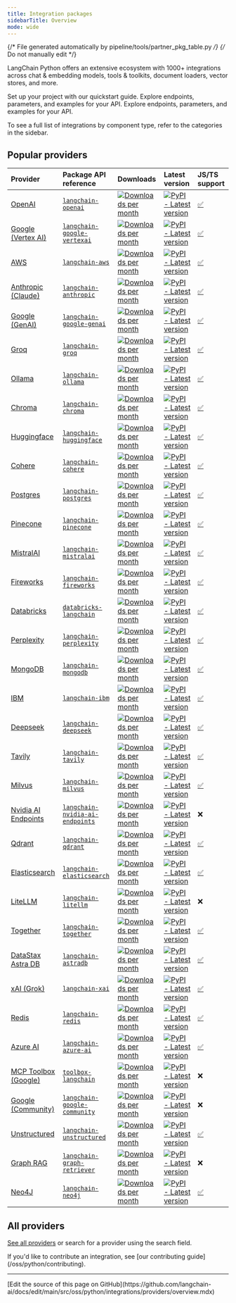 ```yaml
---
title: Integration packages
sidebarTitle: Overview
mode: wide
---
```

{/* File generated automatically by pipeline/tools/partner_pkg_table.py */}
{/* Do not manually edit */}

LangChain Python offers an extensive ecosystem with 1000+ integrations across chat & embedding models, tools & toolkits, document loaders, vector stores, and more.

<Columns cols={3}>
    <Card title="Chat models" icon="message" href="/oss/python/integrations/chat">
        Set up your project with our quickstart guide.
    </Card>
    <Card title="Embeddings models" icon="layer-group" href="/oss/python/integrations/text_embedding">
        Explore endpoints, parameters, and examples for your API.
    </Card>
    <Card title="Tools and toolkits" icon="screwdriver-wrench" href="/oss/python/integrations/tools">
        Explore endpoints, parameters, and examples for your API.
    </Card>
</Columns>

To see a full list of integrations by component type, refer to the categories in the sidebar.

## Popular providers

| Provider | Package API reference | Downloads | Latest version | <Tooltip tip="Whether an equivalent version exists in the TypeScript version of LangChain. Click the checkmark to visit the respective package.">JS/TS support</Tooltip> |
| :--- | :--- | :--- | :--- | :--- |
| [OpenAI](/oss/python/integrations/providers/openai/) | [`langchain-openai`](https://reference.langchain.com/python/integrations/langchain_openai/) | <a href="https://pypi.org/project/langchain-openai/" target="_blank"><img src="https://static.pepy.tech/badge/langchain-openai/month" alt="Downloads per month" noZoom class="rounded not-prose" /></a> | <a href="https://pypi.org/project/langchain-openai/" target="_blank"><img src="https://img.shields.io/pypi/v/langchain-openai?style=flat-square&label=%20&color=orange" alt="PyPI - Latest version" noZoom class="rounded not-prose" /></a> | [✅](https://www.npmjs.com/package/@langchain/openai) |
| [Google (Vertex AI)](/oss/python/integrations/providers/google) | [`langchain-google-vertexai`](https://reference.langchain.com/python/integrations/langchain_google_vertexai/) | <a href="https://pypi.org/project/langchain-google-vertexai/" target="_blank"><img src="https://static.pepy.tech/badge/langchain-google-vertexai/month" alt="Downloads per month" noZoom class="rounded not-prose" /></a> | <a href="https://pypi.org/project/langchain-google-vertexai/" target="_blank"><img src="https://img.shields.io/pypi/v/langchain-google-vertexai?style=flat-square&label=%20&color=orange" alt="PyPI - Latest version" noZoom class="rounded not-prose" /></a> | [✅](https://www.npmjs.com/package/@langchain/google-vertexai) |
| [AWS](/oss/python/integrations/providers/aws/) | [`langchain-aws`](https://reference.langchain.com/python/integrations/langchain_aws/) | <a href="https://pypi.org/project/langchain-aws/" target="_blank"><img src="https://static.pepy.tech/badge/langchain-aws/month" alt="Downloads per month" noZoom class="rounded not-prose" /></a> | <a href="https://pypi.org/project/langchain-aws/" target="_blank"><img src="https://img.shields.io/pypi/v/langchain-aws?style=flat-square&label=%20&color=orange" alt="PyPI - Latest version" noZoom class="rounded not-prose" /></a> | [✅](https://www.npmjs.com/package/@langchain/aws) |
| [Anthropic (Claude)](/oss/python/integrations/providers/anthropic/) | [`langchain-anthropic`](https://reference.langchain.com/python/integrations/langchain_anthropic/) | <a href="https://pypi.org/project/langchain-anthropic/" target="_blank"><img src="https://static.pepy.tech/badge/langchain-anthropic/month" alt="Downloads per month" noZoom class="rounded not-prose" /></a> | <a href="https://pypi.org/project/langchain-anthropic/" target="_blank"><img src="https://img.shields.io/pypi/v/langchain-anthropic?style=flat-square&label=%20&color=orange" alt="PyPI - Latest version" noZoom class="rounded not-prose" /></a> | [✅](https://www.npmjs.com/package/@langchain/anthropic) |
| [Google (GenAI)](/oss/python/integrations/providers/google) | [`langchain-google-genai`](https://reference.langchain.com/python/integrations/langchain_google_genai/) | <a href="https://pypi.org/project/langchain-google-genai/" target="_blank"><img src="https://static.pepy.tech/badge/langchain-google-genai/month" alt="Downloads per month" noZoom class="rounded not-prose" /></a> | <a href="https://pypi.org/project/langchain-google-genai/" target="_blank"><img src="https://img.shields.io/pypi/v/langchain-google-genai?style=flat-square&label=%20&color=orange" alt="PyPI - Latest version" noZoom class="rounded not-prose" /></a> | [✅](https://www.npmjs.com/package/@langchain/google-genai) |
| [Groq](/oss/python/integrations/providers/groq/) | [`langchain-groq`](https://reference.langchain.com/python/integrations/langchain_groq/) | <a href="https://pypi.org/project/langchain-groq/" target="_blank"><img src="https://static.pepy.tech/badge/langchain-groq/month" alt="Downloads per month" noZoom class="rounded not-prose" /></a> | <a href="https://pypi.org/project/langchain-groq/" target="_blank"><img src="https://img.shields.io/pypi/v/langchain-groq?style=flat-square&label=%20&color=orange" alt="PyPI - Latest version" noZoom class="rounded not-prose" /></a> | [✅](https://www.npmjs.com/package/@langchain/groq) |
| [Ollama](/oss/python/integrations/providers/ollama/) | [`langchain-ollama`](https://reference.langchain.com/python/integrations/langchain_ollama/) | <a href="https://pypi.org/project/langchain-ollama/" target="_blank"><img src="https://static.pepy.tech/badge/langchain-ollama/month" alt="Downloads per month" noZoom class="rounded not-prose" /></a> | <a href="https://pypi.org/project/langchain-ollama/" target="_blank"><img src="https://img.shields.io/pypi/v/langchain-ollama?style=flat-square&label=%20&color=orange" alt="PyPI - Latest version" noZoom class="rounded not-prose" /></a> | [✅](https://www.npmjs.com/package/@langchain/ollama) |
| [Chroma](/oss/python/integrations/providers/chroma/) | [`langchain-chroma`](https://reference.langchain.com/python/integrations/langchain_chroma/) | <a href="https://pypi.org/project/langchain-chroma/" target="_blank"><img src="https://static.pepy.tech/badge/langchain-chroma/month" alt="Downloads per month" noZoom class="rounded not-prose" /></a> | <a href="https://pypi.org/project/langchain-chroma/" target="_blank"><img src="https://img.shields.io/pypi/v/langchain-chroma?style=flat-square&label=%20&color=orange" alt="PyPI - Latest version" noZoom class="rounded not-prose" /></a> | [✅](https://www.npmjs.com/package/@langchain/community) |
| [Huggingface](/oss/python/integrations/providers/huggingface/) | [`langchain-huggingface`](https://reference.langchain.com/python/integrations/langchain_huggingface/) | <a href="https://pypi.org/project/langchain-huggingface/" target="_blank"><img src="https://static.pepy.tech/badge/langchain-huggingface/month" alt="Downloads per month" noZoom class="rounded not-prose" /></a> | <a href="https://pypi.org/project/langchain-huggingface/" target="_blank"><img src="https://img.shields.io/pypi/v/langchain-huggingface?style=flat-square&label=%20&color=orange" alt="PyPI - Latest version" noZoom class="rounded not-prose" /></a> | [✅](https://www.npmjs.com/package/@langchain/community) |
| [Cohere](/oss/python/integrations/providers/cohere/) | [`langchain-cohere`](https://reference.langchain.com/python/integrations/langchain_cohere/) | <a href="https://pypi.org/project/langchain-cohere/" target="_blank"><img src="https://static.pepy.tech/badge/langchain-cohere/month" alt="Downloads per month" noZoom class="rounded not-prose" /></a> | <a href="https://pypi.org/project/langchain-cohere/" target="_blank"><img src="https://img.shields.io/pypi/v/langchain-cohere?style=flat-square&label=%20&color=orange" alt="PyPI - Latest version" noZoom class="rounded not-prose" /></a> | [✅](https://www.npmjs.com/package/@langchain/cohere) |
| [Postgres](/oss/python/integrations/providers/pgvector) | [`langchain-postgres`](https://reference.langchain.com/python/integrations/langchain_postgres/) | <a href="https://pypi.org/project/langchain-postgres/" target="_blank"><img src="https://static.pepy.tech/badge/langchain-postgres/month" alt="Downloads per month" noZoom class="rounded not-prose" /></a> | <a href="https://pypi.org/project/langchain-postgres/" target="_blank"><img src="https://img.shields.io/pypi/v/langchain-postgres?style=flat-square&label=%20&color=orange" alt="PyPI - Latest version" noZoom class="rounded not-prose" /></a> | [✅](https://www.npmjs.com/package/@langchain/community) |
| [Pinecone](/oss/python/integrations/providers/pinecone/) | [`langchain-pinecone`](https://reference.langchain.com/python/integrations/langchain_pinecone/) | <a href="https://pypi.org/project/langchain-pinecone/" target="_blank"><img src="https://static.pepy.tech/badge/langchain-pinecone/month" alt="Downloads per month" noZoom class="rounded not-prose" /></a> | <a href="https://pypi.org/project/langchain-pinecone/" target="_blank"><img src="https://img.shields.io/pypi/v/langchain-pinecone?style=flat-square&label=%20&color=orange" alt="PyPI - Latest version" noZoom class="rounded not-prose" /></a> | [✅](https://www.npmjs.com/package/@langchain/pinecone) |
| [MistralAI](/oss/python/integrations/providers/mistralai/) | [`langchain-mistralai`](https://reference.langchain.com/python/integrations/langchain_mistralai/) | <a href="https://pypi.org/project/langchain-mistralai/" target="_blank"><img src="https://static.pepy.tech/badge/langchain-mistralai/month" alt="Downloads per month" noZoom class="rounded not-prose" /></a> | <a href="https://pypi.org/project/langchain-mistralai/" target="_blank"><img src="https://img.shields.io/pypi/v/langchain-mistralai?style=flat-square&label=%20&color=orange" alt="PyPI - Latest version" noZoom class="rounded not-prose" /></a> | [✅](https://www.npmjs.com/package/@langchain/mistralai) |
| [Fireworks](/oss/python/integrations/providers/fireworks/) | [`langchain-fireworks`](https://reference.langchain.com/python/integrations/langchain_fireworks/) | <a href="https://pypi.org/project/langchain-fireworks/" target="_blank"><img src="https://static.pepy.tech/badge/langchain-fireworks/month" alt="Downloads per month" noZoom class="rounded not-prose" /></a> | <a href="https://pypi.org/project/langchain-fireworks/" target="_blank"><img src="https://img.shields.io/pypi/v/langchain-fireworks?style=flat-square&label=%20&color=orange" alt="PyPI - Latest version" noZoom class="rounded not-prose" /></a> | [✅](https://www.npmjs.com/package/@langchain/community) |
| [Databricks](/oss/python/integrations/providers/databricks/) | [`databricks-langchain`](https://pypi.org/project/databricks-langchain/) | <a href="https://pypi.org/project/databricks-langchain/" target="_blank"><img src="https://static.pepy.tech/badge/databricks-langchain/month" alt="Downloads per month" noZoom class="rounded not-prose" /></a> | <a href="https://pypi.org/project/databricks-langchain/" target="_blank"><img src="https://img.shields.io/pypi/v/databricks-langchain?style=flat-square&label=%20&color=orange" alt="PyPI - Latest version" noZoom class="rounded not-prose" /></a> | [✅](https://www.npmjs.com/package/@langchain/community) |
| [Perplexity](/oss/python/integrations/providers/perplexity/) | [`langchain-perplexity`](https://reference.langchain.com/python/integrations/langchain_perplexity/) | <a href="https://pypi.org/project/langchain-perplexity/" target="_blank"><img src="https://static.pepy.tech/badge/langchain-perplexity/month" alt="Downloads per month" noZoom class="rounded not-prose" /></a> | <a href="https://pypi.org/project/langchain-perplexity/" target="_blank"><img src="https://img.shields.io/pypi/v/langchain-perplexity?style=flat-square&label=%20&color=orange" alt="PyPI - Latest version" noZoom class="rounded not-prose" /></a> | [✅](https://www.npmjs.com/package/@langchain/community) |
| [MongoDB](/oss/python/integrations/providers/mongodb_atlas) | [`langchain-mongodb`](https://reference.langchain.com/python/integrations/langchain_mongodb/) | <a href="https://pypi.org/project/langchain-mongodb/" target="_blank"><img src="https://static.pepy.tech/badge/langchain-mongodb/month" alt="Downloads per month" noZoom class="rounded not-prose" /></a> | <a href="https://pypi.org/project/langchain-mongodb/" target="_blank"><img src="https://img.shields.io/pypi/v/langchain-mongodb?style=flat-square&label=%20&color=orange" alt="PyPI - Latest version" noZoom class="rounded not-prose" /></a> | [✅](https://www.npmjs.com/package/@langchain/mongodb) |
| [IBM](/oss/python/integrations/providers/ibm/) | [`langchain-ibm`](https://reference.langchain.com/python/integrations/langchain_ibm/) | <a href="https://pypi.org/project/langchain-ibm/" target="_blank"><img src="https://static.pepy.tech/badge/langchain-ibm/month" alt="Downloads per month" noZoom class="rounded not-prose" /></a> | <a href="https://pypi.org/project/langchain-ibm/" target="_blank"><img src="https://img.shields.io/pypi/v/langchain-ibm?style=flat-square&label=%20&color=orange" alt="PyPI - Latest version" noZoom class="rounded not-prose" /></a> | [✅](https://www.npmjs.com/package/@langchain/ibm) |
| [Deepseek](/oss/python/integrations/providers/deepseek/) | [`langchain-deepseek`](https://reference.langchain.com/python/integrations/langchain_deepseek/) | <a href="https://pypi.org/project/langchain-deepseek/" target="_blank"><img src="https://static.pepy.tech/badge/langchain-deepseek/month" alt="Downloads per month" noZoom class="rounded not-prose" /></a> | <a href="https://pypi.org/project/langchain-deepseek/" target="_blank"><img src="https://img.shields.io/pypi/v/langchain-deepseek?style=flat-square&label=%20&color=orange" alt="PyPI - Latest version" noZoom class="rounded not-prose" /></a> | [✅](https://www.npmjs.com/package/@langchain/deepseek) |
| [Tavily](/oss/python/integrations/providers/tavily/) | [`langchain-tavily`](https://pypi.org/project/langchain-tavily/) | <a href="https://pypi.org/project/langchain-tavily/" target="_blank"><img src="https://static.pepy.tech/badge/langchain-tavily/month" alt="Downloads per month" noZoom class="rounded not-prose" /></a> | <a href="https://pypi.org/project/langchain-tavily/" target="_blank"><img src="https://img.shields.io/pypi/v/langchain-tavily?style=flat-square&label=%20&color=orange" alt="PyPI - Latest version" noZoom class="rounded not-prose" /></a> | [✅](https://www.npmjs.com/package/@langchain/tavily) |
| [Milvus](/oss/python/integrations/providers/milvus/) | [`langchain-milvus`](https://reference.langchain.com/python/integrations/langchain_milvus/) | <a href="https://pypi.org/project/langchain-milvus/" target="_blank"><img src="https://static.pepy.tech/badge/langchain-milvus/month" alt="Downloads per month" noZoom class="rounded not-prose" /></a> | <a href="https://pypi.org/project/langchain-milvus/" target="_blank"><img src="https://img.shields.io/pypi/v/langchain-milvus?style=flat-square&label=%20&color=orange" alt="PyPI - Latest version" noZoom class="rounded not-prose" /></a> | [✅](https://www.npmjs.com/package/@langchain/community) |
| [Nvidia AI Endpoints](/oss/python/integrations/providers/nvidia) | [`langchain-nvidia-ai-endpoints`](https://reference.langchain.com/python/integrations/langchain_nvidia_ai_endpoints/) | <a href="https://pypi.org/project/langchain-nvidia-ai-endpoints/" target="_blank"><img src="https://static.pepy.tech/badge/langchain-nvidia-ai-endpoints/month" alt="Downloads per month" noZoom class="rounded not-prose" /></a> | <a href="https://pypi.org/project/langchain-nvidia-ai-endpoints/" target="_blank"><img src="https://img.shields.io/pypi/v/langchain-nvidia-ai-endpoints?style=flat-square&label=%20&color=orange" alt="PyPI - Latest version" noZoom class="rounded not-prose" /></a> | ❌ |
| [Qdrant](/oss/python/integrations/providers/qdrant/) | [`langchain-qdrant`](https://reference.langchain.com/python/integrations/langchain_qdrant/) | <a href="https://pypi.org/project/langchain-qdrant/" target="_blank"><img src="https://static.pepy.tech/badge/langchain-qdrant/month" alt="Downloads per month" noZoom class="rounded not-prose" /></a> | <a href="https://pypi.org/project/langchain-qdrant/" target="_blank"><img src="https://img.shields.io/pypi/v/langchain-qdrant?style=flat-square&label=%20&color=orange" alt="PyPI - Latest version" noZoom class="rounded not-prose" /></a> | [✅](https://www.npmjs.com/package/@langchain/qdrant) |
| [Elasticsearch](/oss/python/integrations/providers/elasticsearch/) | [`langchain-elasticsearch`](https://reference.langchain.com/python/integrations/langchain_elasticsearch/) | <a href="https://pypi.org/project/langchain-elasticsearch/" target="_blank"><img src="https://static.pepy.tech/badge/langchain-elasticsearch/month" alt="Downloads per month" noZoom class="rounded not-prose" /></a> | <a href="https://pypi.org/project/langchain-elasticsearch/" target="_blank"><img src="https://img.shields.io/pypi/v/langchain-elasticsearch?style=flat-square&label=%20&color=orange" alt="PyPI - Latest version" noZoom class="rounded not-prose" /></a> | [✅](https://www.npmjs.com/package/@langchain/community) |
| [LiteLLM](/oss/python/integrations/providers/litellm/) | [`langchain-litellm`](https://pypi.org/project/langchain-litellm/) | <a href="https://pypi.org/project/langchain-litellm/" target="_blank"><img src="https://static.pepy.tech/badge/langchain-litellm/month" alt="Downloads per month" noZoom class="rounded not-prose" /></a> | <a href="https://pypi.org/project/langchain-litellm/" target="_blank"><img src="https://img.shields.io/pypi/v/langchain-litellm?style=flat-square&label=%20&color=orange" alt="PyPI - Latest version" noZoom class="rounded not-prose" /></a> | ❌ |
| [Together](/oss/python/integrations/providers/together/) | [`langchain-together`](https://reference.langchain.com/python/integrations/langchain_together/) | <a href="https://pypi.org/project/langchain-together/" target="_blank"><img src="https://static.pepy.tech/badge/langchain-together/month" alt="Downloads per month" noZoom class="rounded not-prose" /></a> | <a href="https://pypi.org/project/langchain-together/" target="_blank"><img src="https://img.shields.io/pypi/v/langchain-together?style=flat-square&label=%20&color=orange" alt="PyPI - Latest version" noZoom class="rounded not-prose" /></a> | [✅](https://www.npmjs.com/package/@langchain/community) |
| [DataStax Astra DB](/oss/python/integrations/providers/astradb/) | [`langchain-astradb`](https://reference.langchain.com/python/integrations/langchain_astradb/) | <a href="https://pypi.org/project/langchain-astradb/" target="_blank"><img src="https://static.pepy.tech/badge/langchain-astradb/month" alt="Downloads per month" noZoom class="rounded not-prose" /></a> | <a href="https://pypi.org/project/langchain-astradb/" target="_blank"><img src="https://img.shields.io/pypi/v/langchain-astradb?style=flat-square&label=%20&color=orange" alt="PyPI - Latest version" noZoom class="rounded not-prose" /></a> | [✅](https://www.npmjs.com/package/@langchain/community) |
| [xAI (Grok)](/oss/python/integrations/providers/xai/) | [`langchain-xai`](https://reference.langchain.com/python/integrations/langchain_xai/) | <a href="https://pypi.org/project/langchain-xai/" target="_blank"><img src="https://static.pepy.tech/badge/langchain-xai/month" alt="Downloads per month" noZoom class="rounded not-prose" /></a> | <a href="https://pypi.org/project/langchain-xai/" target="_blank"><img src="https://img.shields.io/pypi/v/langchain-xai?style=flat-square&label=%20&color=orange" alt="PyPI - Latest version" noZoom class="rounded not-prose" /></a> | [✅](https://www.npmjs.com/package/@langchain/xai) |
| [Redis](/oss/python/integrations/providers/redis/) | [`langchain-redis`](https://reference.langchain.com/python/integrations/langchain_redis/) | <a href="https://pypi.org/project/langchain-redis/" target="_blank"><img src="https://static.pepy.tech/badge/langchain-redis/month" alt="Downloads per month" noZoom class="rounded not-prose" /></a> | <a href="https://pypi.org/project/langchain-redis/" target="_blank"><img src="https://img.shields.io/pypi/v/langchain-redis?style=flat-square&label=%20&color=orange" alt="PyPI - Latest version" noZoom class="rounded not-prose" /></a> | [✅](https://www.npmjs.com/package/@langchain/redis) |
| [Azure AI](/oss/python/integrations/providers/azure_ai) | [`langchain-azure-ai`](https://reference.langchain.com/python/integrations/langchain_azure_ai/) | <a href="https://pypi.org/project/langchain-azure-ai/" target="_blank"><img src="https://static.pepy.tech/badge/langchain-azure-ai/month" alt="Downloads per month" noZoom class="rounded not-prose" /></a> | <a href="https://pypi.org/project/langchain-azure-ai/" target="_blank"><img src="https://img.shields.io/pypi/v/langchain-azure-ai?style=flat-square&label=%20&color=orange" alt="PyPI - Latest version" noZoom class="rounded not-prose" /></a> | [✅](https://www.npmjs.com/package/@langchain/openai) |
| [MCP Toolbox (Google)](/oss/python/integrations/providers/toolbox/) | [`toolbox-langchain`](https://pypi.org/project/toolbox-langchain/) | <a href="https://pypi.org/project/toolbox-langchain/" target="_blank"><img src="https://static.pepy.tech/badge/toolbox-langchain/month" alt="Downloads per month" noZoom class="rounded not-prose" /></a> | <a href="https://pypi.org/project/toolbox-langchain/" target="_blank"><img src="https://img.shields.io/pypi/v/toolbox-langchain?style=flat-square&label=%20&color=orange" alt="PyPI - Latest version" noZoom class="rounded not-prose" /></a> | ❌ |
| [Google (Community)](/oss/python/integrations/providers/google) | [`langchain-google-community`](https://reference.langchain.com/python/integrations/langchain_google_community/) | <a href="https://pypi.org/project/langchain-google-community/" target="_blank"><img src="https://static.pepy.tech/badge/langchain-google-community/month" alt="Downloads per month" noZoom class="rounded not-prose" /></a> | <a href="https://pypi.org/project/langchain-google-community/" target="_blank"><img src="https://img.shields.io/pypi/v/langchain-google-community?style=flat-square&label=%20&color=orange" alt="PyPI - Latest version" noZoom class="rounded not-prose" /></a> | ❌ |
| [Unstructured](/oss/python/integrations/providers/unstructured/) | [`langchain-unstructured`](https://reference.langchain.com/python/integrations/langchain_unstructured/) | <a href="https://pypi.org/project/langchain-unstructured/" target="_blank"><img src="https://static.pepy.tech/badge/langchain-unstructured/month" alt="Downloads per month" noZoom class="rounded not-prose" /></a> | <a href="https://pypi.org/project/langchain-unstructured/" target="_blank"><img src="https://img.shields.io/pypi/v/langchain-unstructured?style=flat-square&label=%20&color=orange" alt="PyPI - Latest version" noZoom class="rounded not-prose" /></a> | [✅](https://www.npmjs.com/package/@langchain/community) |
| [Graph RAG](/oss/python/integrations/providers/graph_rag) | [`langchain-graph-retriever`](https://pypi.org/project/langchain-graph-retriever/) | <a href="https://pypi.org/project/langchain-graph-retriever/" target="_blank"><img src="https://static.pepy.tech/badge/langchain-graph-retriever/month" alt="Downloads per month" noZoom class="rounded not-prose" /></a> | <a href="https://pypi.org/project/langchain-graph-retriever/" target="_blank"><img src="https://img.shields.io/pypi/v/langchain-graph-retriever?style=flat-square&label=%20&color=orange" alt="PyPI - Latest version" noZoom class="rounded not-prose" /></a> | ❌ |
| [Neo4J](/oss/python/integrations/providers/neo4j/) | [`langchain-neo4j`](https://reference.langchain.com/python/integrations/langchain_neo4j/) | <a href="https://pypi.org/project/langchain-neo4j/" target="_blank"><img src="https://static.pepy.tech/badge/langchain-neo4j/month" alt="Downloads per month" noZoom class="rounded not-prose" /></a> | <a href="https://pypi.org/project/langchain-neo4j/" target="_blank"><img src="https://img.shields.io/pypi/v/langchain-neo4j?style=flat-square&label=%20&color=orange" alt="PyPI - Latest version" noZoom class="rounded not-prose" /></a> | [✅](https://www.npmjs.com/package/@langchain/community) |

## All providers

[See all providers](/oss/python/integrations/providers/all_providers) or search for a provider using the search field.

<Info>
    If you'd like to contribute an integration, see [our contributing guide](/oss/python/contributing).
</Info>

---

<Callout icon="pen-to-square" iconType="regular">
  [Edit the source of this page on GitHub](https://github.com/langchain-ai/docs/edit/main/src/oss/python/integrations/providers/overview.mdx)
</Callout>

